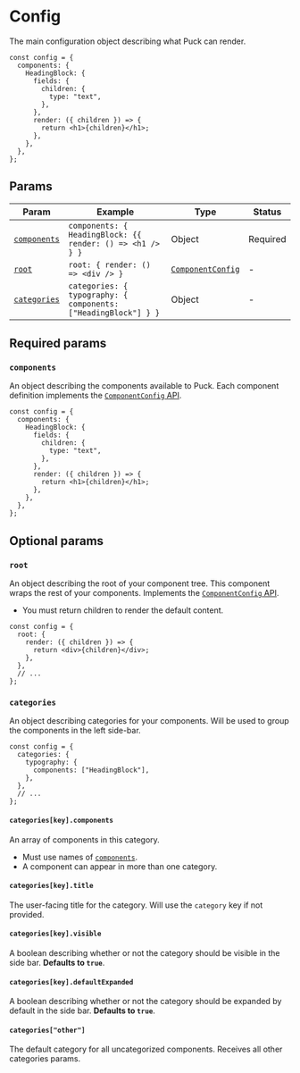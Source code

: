 # Config

The main configuration object describing what Puck can render.

```tsx showLineNumbers copy
const config = {
  components: {
    HeadingBlock: {
      fields: {
        children: {
          type: "text",
        },
      },
      render: ({ children }) => {
        return <h1>{children}</h1>;
      },
    },
  },
};
```

## Params

| Param                       | Example                                                        | Type                                                                    | Status   |
| --------------------------- | -------------------------------------------------------------- | ----------------------------------------------------------------------- | -------- |
| [`components`](#components) | `components: { HeadingBlock: {{ render: () => <h1 /> } }`      | Object                                                                  | Required |
| [`root`](#root)             | `root: { render: () => <div /> }`                              | [`ComponentConfig`](/docs/api-reference/configuration/component-config) | -        |
| [`categories`](#categories) | `categories: { typography: { components: ["HeadingBlock"] } }` | Object                                                                  | -        |

## Required params

### `components`

An object describing the components available to Puck. Each component definition implements the [`ComponentConfig` API](/docs/api-reference/configuration/component-config).

```tsx showLineNumbers copy {2-13}
const config = {
  components: {
    HeadingBlock: {
      fields: {
        children: {
          type: "text",
        },
      },
      render: ({ children }) => {
        return <h1>{children}</h1>;
      },
    },
  },
};
```

## Optional params

### `root`

An object describing the root of your component tree. This component wraps the rest of your components. Implements the [`ComponentConfig` API](/docs/api-reference/configuration/component-config).

- You must return children to render the default content.

```tsx showLineNumbers copy {2-6}
const config = {
  root: {
    render: ({ children }) => {
      return <div>{children}</div>;
    },
  },
  // ...
};
```

### `categories`

An object describing categories for your components. Will be used to group the components in the left side-bar.

```tsx showLineNumbers copy {2-6}
const config = {
  categories: {
    typography: {
      components: ["HeadingBlock"],
    },
  },
  // ...
};
```

#### `categories[key].components`

An array of components in this category.

- Must use names of [`components`](#components).
- A component can appear in more than one category.

#### `categories[key].title`

The user-facing title for the category. Will use the `category` key if not provided.

#### `categories[key].visible`

A boolean describing whether or not the category should be visible in the side bar. **Defaults to `true`**.

#### `categories[key].defaultExpanded`

A boolean describing whether or not the category should be expanded by default in the side bar. **Defaults to `true`**.

#### `categories["other"]`

The default category for all uncategorized components. Receives all other categories params.
